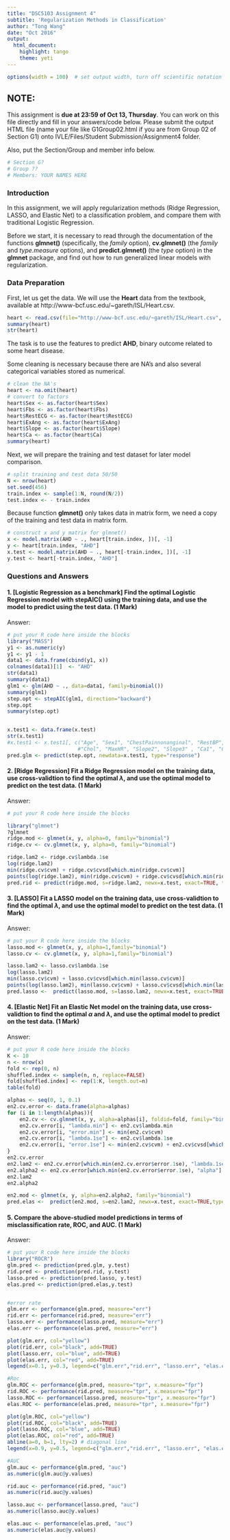 ```yaml
---
title: "DSC5103 Assignment 4"
subtitle: 'Regularization Methods in Classification'
author: "Tong Wang"
date: "Oct 2016"
output:
  html_document:
    highlight: tango
    theme: yeti
---
```

<!--
comments must be put in an HTML comment form
-->

```r
options(width = 100)  # set output width, turn off scientific notation for big numbers
```

## NOTE:
This assignment is **due at 23:59 of Oct 13, Thursday**. You can work on this file directly and fill in your answers/code below. Please submit the output HTML file (name your file like G1Group02.html if you are from Group 02 of Section G1) onto IVLE/Files/Student Submission/Assignment4 folder.

Also, put the Section/Group and member info below.
```r
# Section G?
# Group ??
# Members: YOUR NAMES HERE
```



### Introduction
In this assignment, we will apply regularization methods (Ridge Regression, LASSO, and Elastic Net) to a classification problem, and compare them with traditional Logistic Regression.

Before we start, it is necessary to read through the documentation of the functions **glmnet()** (specifically, the *family* option), **cv.glmnet()** (the *family* and *type.measure* options), and **predict.glmnet()** (the *type* option) in the **glmnet** package, and find out how to run generalized linear models with regularization.

### Data Preparation
First, let us get the data. We will use the **Heart** data from the textbook, available at http://www-bcf.usc.edu/~gareth/ISL/Heart.csv.
```r
heart <- read.csv(file="http://www-bcf.usc.edu/~gareth/ISL/Heart.csv", row.names=1)
summary(heart)
str(heart)
```
The task is to use the features to predict **AHD**, binary outcome related to some heart disease. 

Some cleaning is necessary because there are NA's and also several categorical variables stored as numerical.
```r
# clean the NA's
heart <- na.omit(heart)
# convert to factors
heart$Sex <- as.factor(heart$Sex)
heart$Fbs <- as.factor(heart$Fbs)
heart$RestECG <- as.factor(heart$RestECG)
heart$ExAng <- as.factor(heart$ExAng)
heart$Slope <- as.factor(heart$Slope)
heart$Ca <- as.factor(heart$Ca)
summary(heart)
```

Next, we will prepare the training and test dataset for later model comparison.
```r
# split training and test data 50/50
N <- nrow(heart)
set.seed(456)
train.index <- sample(1:N, round(N/2))
test.index <- - train.index
```
Because function **glmnet()** only takes data in matrix form, we need a copy of the training and test data in matrix form.
```r
# construct x and y matrix for glmnet()
x <- model.matrix(AHD ~ ., heart[train.index, ])[, -1]
y <- heart[train.index, "AHD"]
x.test <- model.matrix(AHD ~ ., heart[-train.index, ])[, -1]
y.test <- heart[-train.index, "AHD"]
```


### Questions and Answers
#### 1. [Logistic Regression as a benchmark] Find the optimal Logistic Regression model with **stepAIC()** using the training data, and use the model to predict using the test data.  (1 Mark)

Answer: 

```r
# put your R code here inside the blocks
library("MASS")
y1 <- as.numeric(y)
y1 <- y1 - 1
data1 <- data.frame(cbind(y1, x))
colnames(data1)[1]  <- "AHD"
str(data1)
summary(data1)
glm1 <- glm(AHD ~ ., data=data1, family=binomial())
summary(glm1)
step.opt <- stepAIC(glm1, direction="backward")
step.opt
summary(step.opt)


x.test1 <- data.frame(x.test)
str(x.test1)
#x.test1 <- x.test1[, c("Age", "Sex1", "ChestPainnonanginal", "RestBP", 
                       #"Chol", "MaxHR", "Slope2", "Slope3" , "Ca1", "Ca2", "Ca3", "Thalreversable")]
pred.glm <- predict(step.opt, newdata=x.test1, type="response")

```



#### 2. [Ridge Regression] Fit a Ridge Regression model on the training data, use cross-validtion to find the optimal $\lambda$, and use the optimal model to predict on the test data.  (1 Mark)

Answer: 

```r
# put your R code here inside the blocks

library("glmnet")
?glmnet
ridge.mod <- glmnet(x, y, alpha=0, family="binomial")
ridge.cv <- cv.glmnet(x, y, alpha=0, family="binomial")

ridge.lam2 <- ridge.cv$lambda.1se
log(ridge.lam2)
min(ridge.cv$cvm) + ridge.cv$cvsd[which.min(ridge.cv$cvm)]
points(log(ridge.lam2), min(ridge.cv$cvm) + ridge.cv$cvsd[which.min(ridge.cv$cvm)])
pred.rid <- predict(ridge.mod, s=ridge.lam2, newx=x.test, exact=TRUE, type="response")
```


#### 3. [LASSO] Fit a LASSO model on the training data, use cross-validtion to find the optimal $\lambda$, and use the optimal model to predict on the test data.  (1 Mark)

Answer: 

```r
# put your R code here inside the blocks
lasso.mod <- glmnet(x, y, alpha=1,family="binomial")
lasso.cv <- cv.glmnet(x, y, alpha=1,family="binomial")

lasso.lam2 <- lasso.cv$lambda.1se
log(lasso.lam2)
min(lasso.cv$cvm) + lasso.cv$cvsd[which.min(lasso.cv$cvm)]
points(log(lasso.lam2), min(lasso.cv$cvm) + lasso.cv$cvsd[which.min(lasso.cv$cvm)], cex=3)
pred.lasso <-  predict(lasso.mod, s=lasso.lam2, newx=x.test, exact=TRUE,type="response")
```


#### 4. [Elastic Net] Fit an Elastic Net model on the training data, use cross-validtion to find the optimal $\alpha$ and $\lambda$, and use the optimal model to predict on the test data.  (1 Mark)

Answer: 

```r
# put your R code here inside the blocks
K <- 10
n <- nrow(x)
fold <- rep(0, n)
shuffled.index <- sample(n, n, replace=FALSE)
fold[shuffled.index] <- rep(1:K, length.out=n)
table(fold)

alphas <- seq(0, 1, 0.1)
en2.cv.error <- data.frame(alpha=alphas)
for (i in 1:length(alphas)){
    en2.cv <- cv.glmnet(x, y, alpha=alphas[i], foldid=fold, family="binomial")
    en2.cv.error[i, "lambda.min"] <- en2.cv$lambda.min
    en2.cv.error[i, "error.min"] <- min(en2.cv$cvm)
    en2.cv.error[i, "lambda.1se"] <- en2.cv$lambda.1se
    en2.cv.error[i, "error.1se"] <- min(en2.cv$cvm) + en2.cv$cvsd[which.min(en2.cv$cvm)]
}
en2.cv.error
en2.lam2 <- en2.cv.error[which.min(en2.cv.error$error.1se), "lambda.1se"]
en2.alpha2 <- en2.cv.error[which.min(en2.cv.error$error.1se), "alpha"]
en2.lam2 
en2.alpha2

en2.mod <- glmnet(x, y, alpha=en2.alpha2, family="binomial")
pred.elas <-  predict(en2.mod, s=en2.lam2, newx=x.test, exact=TRUE,type="response")

```



#### 5. Compare the above-studied model predictions in terms of misclassification rate, ROC, and AUC.  (1 Mark)

Answer: 

```r
# put your R code here inside the blocks
library("ROCR")
glm.pred <- prediction(pred.glm, y.test)
rid.pred <- prediction(pred.rid, y.test)
lasso.pred <- prediction(pred.lasso, y.test)
elas.pred <- prediction(pred.elas,y.test)


#error rate
glm.err <- performance(glm.pred, measure="err")
rid.err <- performance(rid.pred, measure="err")
lasso.err <- performance(lasso.pred, measure="err")
elas.err <- performance(elas.pred, measure="err")

plot(glm.err, col="yellow")
plot(rid.err, col="black", add=TRUE)
plot(lasso.err, col="blue", add=TRUE)
plot(elas.err, col="red", add=TRUE)
legend(x=0.1, y=0.3, legend=c("glm.err","rid.err", "lasso.err", "elas.err"), lty=c(1, 1, 1, 1), lwd=c(2, 2, 2, 2), col=c("yellow","black", "blue", "red"))

#Roc
glm.ROC <- performance(glm.pred, measure="tpr", x.measure="fpr")
rid.ROC <- performance(rid.pred, measure="tpr", x.measure="fpr")
lasso.ROC <- performance(lasso.pred, measure="tpr", x.measure="fpr")
elas.ROC <- performance(elas.pred, measure="tpr", x.measure="fpr")

plot(glm.ROC, col="yellow")
plot(rid.ROC, col="black", add=TRUE)
plot(lasso.ROC, col="blue", add=TRUE)
plot(elas.ROC, col="red", add=TRUE)
abline(a=0, b=1, lty=2) # diagonal line
legend(x=0.9, y=0.5, legend=c("glm.err","rid.err", "lasso.err", "elas.err"), lty=c(1, 1, 1, 1), lwd=c(2, 2, 2, 2), col=c("yellow","black", "blue", "red"))

#AUC
glm.auc <- performance(glm.pred, "auc")
as.numeric(glm.auc@y.values)

rid.auc <- performance(rid.pred, "auc")
as.numeric(rid.auc@y.values)

lasso.auc <- performance(lasso.pred, "auc")
as.numeric(lasso.auc@y.values)

elas.auc <- performance(elas.pred, "auc")
as.numeric(elas.auc@y.values)


```
